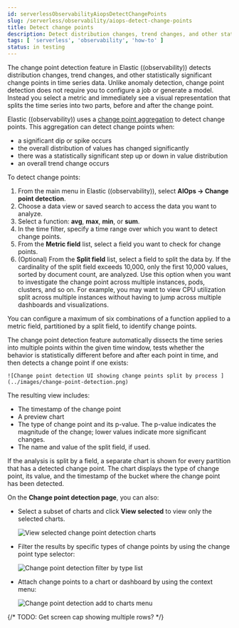 ```yaml
---
id: serverlessObservabilityAiopsDetectChangePoints
slug: /serverless/observability/aiops-detect-change-points
title: Detect change points
description: Detect distribution changes, trend changes, and other statistically significant change points in a metric of your time series data.
tags: [ 'serverless', 'observability', 'how-to' ]
status: in testing
---
```



<InReview />

<DocCallOut template="technical_preview" />
The change point detection feature in Elastic ((observability)) detects distribution changes,
trend changes, and other statistically significant change points in time series data.
Unlike anomaly detection, change point detection does not require you to configure a job or generate a model.
Instead  you select a metric and immediately see a visual representation that splits the time series into two parts, before and after the change point.

Elastic ((observability)) uses a [change point aggregation](((ref))/search-aggregations-change-point-aggregation.html)
to detect change points. This aggregation can detect change points when:

* a significant dip or spike occurs
* the overall distribution of values has changed significantly
* there was a statistically significant step up or down in value distribution
* an overall trend change occurs

To detect change points:

1. From the main menu in Elastic ((observability)), select **AIOps -> Change point detection**.
1. Choose a data view or saved search to access the data you want to analyze.
1. Select a function: **avg**, **max**, **min**, or **sum**.
1. In the time filter, specify a time range over which you want to detect change points.
1. From the **Metric field** list, select a field you want to check for change points.
1. (Optional) From the **Split field** list, select a field to split the data by.
If the cardinality of the split field exceeds 10,000, only the first 10,000 values, sorted by document count, are analyzed.
Use this option when you want to investigate the change point across multiple instances, pods, clusters, and so on.
For example, you may want to view CPU utilization split across multiple instances without having to jump across multiple dashboards and visualizations.

<DocCallOut title="Note">
    You can configure a maximum of six combinations of a function applied to a metric field, partitioned by a split field, to identify change points.
</DocCallOut>

The change point detection feature automatically dissects the time series into multiple points within the given time window,
tests whether the behavior is statistically different before and after each point in time, and then detects a change point if one exists:

    ![Change point detection UI showing change points split by process ](../images/change-point-detection.png)

The resulting view includes:

* The timestamp of the change point
* A preview chart
* The type of change point and its p-value. The p-value indicates the magnitude of the change; lower values indicate more significant changes.
* The name and value of the split field, if used.

If the analysis is split by a field, a separate chart is shown for every partition that has a detected change point.
The chart displays the type of change point, its value, and the timestamp of the bucket where the change point has been detected.

On the **Change point detection page**, you can also:

* Select a subset of charts and click **View selected** to view only the selected charts.

    ![View selected change point detection charts ](../images/change-point-detection-view-selected.png)

* Filter the results by specific types of change points by using the change point type selector:

    ![Change point detection filter by type list](../images/change-point-detection-filter-by-type.png)

* Attach change points to a chart or dashboard by using the context menu:

    ![Change point detection add to charts menu](../images/change-point-detection-attach-charts.png)

{/* TODO: Get screen cap showing multiple rows? */}
